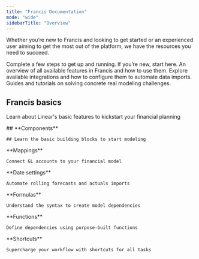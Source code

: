 ```yaml
---
title: "Francis Documentation"
mode: "wide"
sidebarTitle: "Overview"
---
```


Whether you’re new to Francis and looking to get started or an experienced user aiming to get the most out of the platform, we have the resources you need to succeed.

<CardGroup cols={2}>
  <Card title="Onboarding Guide (<10 min)" icon="forward" href="/documentation/getting-started/onboarding-guide">
    Complete a few steps to get up and running. If you’re new, start here.
  </Card>

  <Card title="Features" icon="diamonds-4" href="/documentation/features/overview">
    An overview of all available features in Francis and how to use them.
  </Card>

  <Card title="Integrations" icon="database" href="/integrations/accounting/overview">
    Explore available integrations and how to configure them to automate data imports.
  </Card>

  <Card title="Masterclasses" icon="graduation-cap" href="/masterclasses/overview">
    Guides and tutorials on solving concrete real modeling challenges.
  </Card>
</CardGroup>

## Francis basics

Learn about Linear's basic features to kickstart your financial planning

[](https://linear.app/docs/configuring-workflows)

<CardGroup cols={3}>
  <Card href="/documentation/features/modeling/components">
    ## **Components**

    ## Learn the basic building blocks to start modeling
  </Card>

  <Card href="/documentation/features/modeling/mappings">
    **Mappings**

    Connect GL accounts to your financial model
  </Card>

  <Card href="/documentation/features/modeling/date-settings">
    **Date settings**

    Automate rolling forecasts and actuals imports
  </Card>

  <Card href="/documentation/features/modeling/formulas">
    **Formulas**

    Understand the syntax to create model dependencies
  </Card>

  <Card href="/documentation/features/modeling/functions">
    **Functions**

    Define dependencies using purpose-built functions
  </Card>

  <Card href="/documentation/features/modeling/shortcuts">
    **Shortcuts**

    Supercharge your workflow with shortcuts for all tasks
  </Card>
</CardGroup>

##